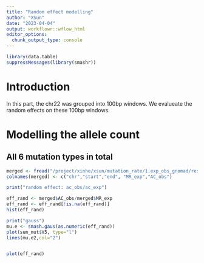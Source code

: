 ```yaml
---
title: "Random effect modelling"
author: "XSun"
date: "2023-04-04"
output: workflowr::wflow_html
editor_options:
  chunk_output_type: console
---
```


```r
library(data.table)
suppressMessages(library(smashr))
```

# Introduction

In this part, the chr22 was grouped into 100bp windows. We evalueate the random effects on these 100bp windows.


# Modelling the allele count

## All 6 mutation types in total

```r
merged <- fread("/project/xinhe/xsun/mutation_rate/1.exp_obs_gnomad/results/chr22_grouped_rescale.bed")
colnames(merged) <- c("chr","start","end", "MR_exp","AC_obs")

print("random effect: ac_obs/ac_exp")

eff_rand <- merged$AC_obs/merged$MR_exp
eff_rand <- eff_rand[!is.na(eff_rand)]
hist(eff_rand)

print("gauss")
mu.e <- smash.gaus(as.numeric(eff_rand))
plot(sum_mut$V5, type="l")
lines(mu.e2,col="2")


plot(eff_rand)


```


```r

```


